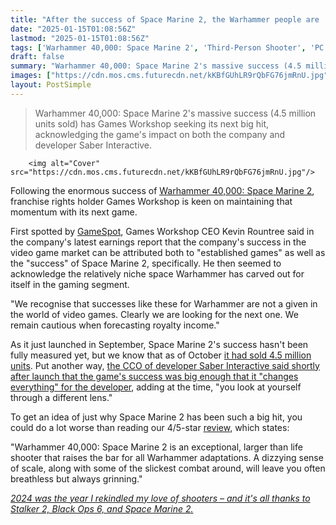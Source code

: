 ```yaml
---
title: "After the success of Space Marine 2, the Warhammer people are 'looking for the next one' as CEO says big successes in the franchise 'are not a given'"
date: "2025-01-15T01:08:56Z"
lastmod: "2025-01-15T01:08:56Z"
tags: ['Warhammer 40,000: Space Marine 2', 'Third-Person Shooter', 'PC', 'Xbox', 'PlayStation', 'Action', 'Sci-Fi']
draft: false
summary: "Warhammer 40,000: Space Marine 2's massive success (4.5 million units sold) has Games Workshop seeking its next big hit,  acknowledging the game's impact on both the company and developer Saber Interactive."
images: ["https://cdn.mos.cms.futurecdn.net/kKBfGUhLR9rQbFG76jmRnU.jpg"]
layout: PostSimple
---
```

> Warhammer 40,000: Space Marine 2's massive success (4.5 million units sold) has Games Workshop seeking its next big hit,  acknowledging the game's impact on both the company and developer Saber Interactive.


        <img alt="Cover" src="https://cdn.mos.cms.futurecdn.net/kKBfGUhLR9rQbFG76jmRnU.jpg"/>
        
Following the enormous success of [<u>Warhammer 40,000: Space Marine 2</u>](https://www.gamesradar.com/games/third-person-shooter/space-marine-2-guide/), franchise rights holder Games Workshop is keen on maintaining that momentum with its next game.

First spotted by [GameSpot](https://www.gamespot.com/articles/warhammer-company-looking-for-the-next-one-after-big-success-of-space-marine-2/1100-6528795/), Games Workshop CEO Kevin Rountree said in the company's latest earnings report that the company's success in the video game market can be attributed both to "established games" as well as the "success" of Space Marine 2, specifically. He then seemed to acknowledge the relatively niche space Warhammer has carved out for itself in the gaming segment.

"We recognise that successes like these for Warhammer are not a given in the world of video games. Clearly we are looking for the next one. We remain cautious when forecasting royalty income."

As it just launched in September, Space Marine 2's success hasn't been fully measured yet, but we know that as of October [it had sold 4.5 million units](https://x.com/Focus_entmt/status/1846581980080615606). Put another way, [the CCO of developer Saber Interactive said shortly after launch that the game's success was big enough that it "changes everything" for the developer](https://www.gamesradar.com/games/third-person-shooter/space-marine-2-has-been-such-a-huge-success-that-it-changes-everything-for-its-developers-you-look-at-yourself-through-a-different-lens/), adding at the time, "you look at yourself through a different lens."

To get an idea of just why Space Marine 2 has been such a big hit, you could do a lot worse than reading our 4/5-star [review](https://www.gamesradar.com/games/third-person-shooter/warhammer-40000-space-marine-2-review/), which states:

"Warhammer 40,000: Space Marine 2 is an exceptional, larger than life shooter that raises the bar for all Warhammer adaptations. A dizzying sense of scale, along with some of the slickest combat around, will leave you often breathless but always grinning."

[<em>2024 was the year I rekindled my love of shooters – and it's all thanks to Stalker 2, Black Ops 6, and Space Marine 2.</em>](https://www.gamesradar.com/games/fps/2024-was-the-year-i-rekindled-my-love-of-shooters-and-its-all-thanks-to-stalker-2-black-ops-6-and-space-marine-2/)
        